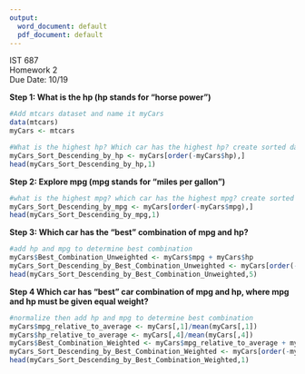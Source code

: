 ---
output:
  word_document: default
  pdf_document: default
---
IST 687  
Homework 2  
Due Date: 10/19  

**Step 1: What is the hp (hp stands for "horse power")**

```{r}
#Add mtcars dataset and name it myCars
data(mtcars)
myCars <- mtcars

#What is the highest hp? Which car has the highest hp? create sorted dataframe based on hp.
myCars_Sort_Descending_by_hp <- myCars[order(-myCars$hp),]
head(myCars_Sort_Descending_by_hp,1)
```

**Step 2: Explore mpg (mpg stands for "miles per gallon")**  

```{r}
#what is the highest mpg? which car has the highest mpg? create sorted dataframe based on mpg.
myCars_Sort_Descending_by_mpg <- myCars[order(-myCars$mpg),]
head(myCars_Sort_Descending_by_mpg,1)
```

**Step 3: Which car has the "best" combination of mpg and hp?**  

```{r}
#add hp and mpg to determine best combination
myCars$Best_Combination_Unweighted <- myCars$mpg + myCars$hp
myCars_Sort_Descending_by_Best_Combination_Unweighted <- myCars[order(-myCars$Best_Combination_Unweighted),]
head(myCars_Sort_Descending_by_Best_Combination_Unweighted,5)
```

**Step 4 Which car has "best" car combination of mpg and hp, where mpg and hp must be given equal weight?**

```{r}
#normalize then add hp and mpg to determine best combination
myCars$mpg_relative_to_average <- myCars[,1]/mean(myCars[,1])
myCars$hp_relative_to_average <- myCars[,4]/mean(myCars[,4])
myCars$Best_Combination_Weighted <- myCars$mpg_relative_to_average + myCars$hp_relative_to_average
myCars_Sort_Descending_by_Best_Combination_Weighted <- myCars[order(-myCars$Best_Combination_Weighted),]
head(myCars_Sort_Descending_by_Best_Combination_Weighted,1)
```
